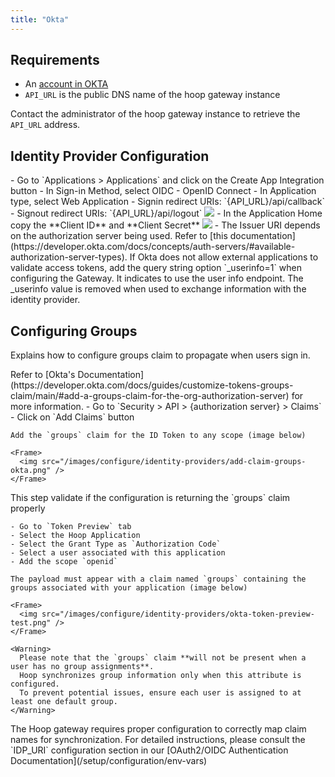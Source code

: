 ```yaml
---
title: "Okta"
---
```


## Requirements

- An [account in OKTA](https://developer.okta.com)
- `API_URL` is the public DNS name of the hoop gateway instance

Contact the administrator of the hoop gateway instance to retrieve the `API_URL` address.

## Identity Provider Configuration

<Steps titleSize="h3">
  <Step title="Create an Application">
    - Go to `Applications > Applications` and click on the Create App Integration button
    - In Sign-in Method, select OIDC - OpenID Connect
    - In Application type, select Web Application
  </Step>
  <Step title="Configure the Redirect URIs">
    - Signin redirect URIs: `{API_URL}/api/callback`
    - Signout redirect URIs: `{API_URL}/api/logout`
    <img src="/images/idp/okta-1.jpeg" />
  </Step>
  <Step title="Collect the Credentials">
    - In the Application Home copy the **Client ID** and **Client Secret**
    <img src="/images/idp/okta-2.jpeg" />
  </Step>
  <Step title="Collect Issuer Information">
    - The Issuer URI depends on the authorization server being used. Refer to [this documentation](https://developer.okta.com/docs/concepts/auth-servers/#available-authorization-server-types).
    <Info>
    If Okta does not allow external applications to validate access tokens, add the query string option `_userinfo=1` when configuring the Gateway. It indicates to use the user info endpoint.
    The _userinfo value is removed when used to exchange information with the identity provider.
    </Info>
  </Step>
</Steps>

## Configuring Groups

Explains how to configure groups claim to propagate when users sign in.

<Info>
  Refer to [Okta's Documentation](https://developer.okta.com/docs/guides/customize-tokens-groups-claim/main/#add-a-groups-claim-for-the-org-authorization-server) for more information.
</Info>

<Steps titleSize="h3">
  <Step title="Add Groups Claims">
    - Go to `Security > API > {authorization server} > Claims`
    - Click on `Add Claims` button

    Add the `groups` claim for the ID Token to any scope (image below)

    <Frame>
      <img src="/images/configure/identity-providers/add-claim-groups-okta.png" />
    </Frame>

  </Step>
  <Step title="Token Preview Test">
    This step validate if the configuration is returning the `groups` claim properly

    - Go to `Token Preview` tab
    - Select the Hoop Application
    - Select the Grant Type as `Authorization Code`
    - Select a user associated with this application
    - Add the scope `openid`

    The payload must appear with a claim named `groups` containing the groups associated with your application (image below)

    <Frame>
      <img src="/images/configure/identity-providers/okta-token-preview-test.png" />
    </Frame>

    <Warning>
      Please note that the `groups` claim **will not be present when a user has no group assignments**.
      Hoop synchronizes group information only when this attribute is configured.
      To prevent potential issues, ensure each user is assigned to at least one default group.
    </Warning>

  </Step>

  <Step title="Configure Hoop Gateway">
    The Hoop gateway requires proper configuration to correctly map claim names for synchronization.
    For detailed instructions, please consult the `IDP_URI` configuration section in our [OAuth2/OIDC Authentication Documentation](/setup/configuration/env-vars)
  </Step>

</Steps>
